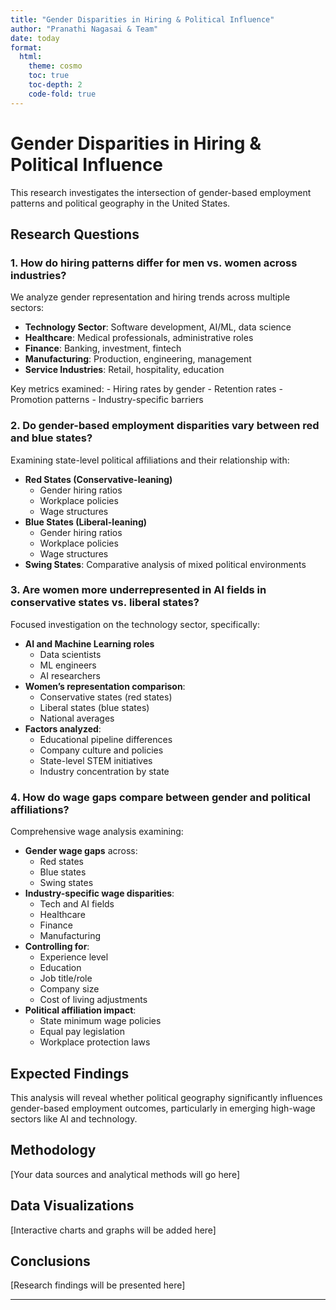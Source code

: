 ```yaml
---
title: "Gender Disparities in Hiring & Political Influence"
author: "Pranathi Nagasai & Team"
date: today
format:
  html:
    theme: cosmo
    toc: true
    toc-depth: 2
    code-fold: true
---
```


# Gender Disparities in Hiring & Political Influence

This research investigates the intersection of gender-based employment patterns and political geography in the United States.

## Research Questions

### 1. How do hiring patterns differ for men vs. women across industries?

We analyze gender representation and hiring trends across multiple sectors:

- **Technology Sector**: Software development, AI/ML, data science
- **Healthcare**: Medical professionals, administrative roles
- **Finance**: Banking, investment, fintech
- **Manufacturing**: Production, engineering, management
- **Service Industries**: Retail, hospitality, education

Key metrics examined:
- Hiring rates by gender
- Retention rates
- Promotion patterns
- Industry-specific barriers

### 2. Do gender-based employment disparities vary between red and blue states?

Examining state-level political affiliations and their relationship with:

- **Red States (Conservative-leaning)**
  - Gender hiring ratios
  - Workplace policies
  - Wage structures
  
- **Blue States (Liberal-leaning)**
  - Gender hiring ratios
  - Workplace policies
  - Wage structures

- **Swing States**: Comparative analysis of mixed political environments

### 3. Are women more underrepresented in AI fields in conservative states vs. liberal states?

Focused investigation on the technology sector, specifically:

- **AI and Machine Learning roles**
  - Data scientists
  - ML engineers
  - AI researchers
  
- **Women's representation comparison**:
  - Conservative states (red states)
  - Liberal states (blue states)
  - National averages

- **Factors analyzed**:
  - Educational pipeline differences
  - Company culture and policies
  - State-level STEM initiatives
  - Industry concentration by state

### 4. How do wage gaps compare between gender and political affiliations?

Comprehensive wage analysis examining:

- **Gender wage gaps** across:
  - Red states
  - Blue states
  - Swing states
  
- **Industry-specific wage disparities**:
  - Tech and AI fields
  - Healthcare
  - Finance
  - Manufacturing
  
- **Controlling for**:
  - Experience level
  - Education
  - Job title/role
  - Company size
  - Cost of living adjustments

- **Political affiliation impact**:
  - State minimum wage policies
  - Equal pay legislation
  - Workplace protection laws

## Expected Findings

This analysis will reveal whether political geography significantly influences gender-based employment outcomes, particularly in emerging high-wage sectors like AI and technology.

## Methodology

[Your data sources and analytical methods will go here]

## Data Visualizations

[Interactive charts and graphs will be added here]

## Conclusions

[Research findings will be presented here]

---
